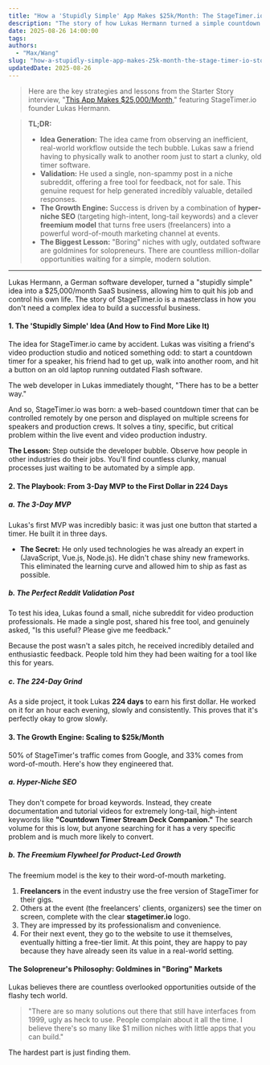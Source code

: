```yaml
---
title: "How a 'Stupidly Simple' App Makes $25k/Month: The StageTimer.io Story"
description: "The story of how Lukas Hermann turned a simple countdown timer, StageTimer.io, into a $25k/month SaaS. Learn his strategy for idea generation, Reddit validation, and niche growth."
date: 2025-08-26 14:00:00
tags:
authors:
  - "Max/Wang"
slug: "how-a-stupidly-simple-app-makes-25k-month-the-stage-timer-io-story"
updatedDate: 2025-08-26
---
```


> Here are the key strategies and lessons from the Starter Story interview, "[This App Makes $25,000/Month](https://www.youtube.com/watch?v=HBCwzfFbopE)," featuring StageTimer.io founder Lukas Hermann.

> **TL;DR:**
>
> * **Idea Generation:** The idea came from observing an inefficient, real-world workflow outside the tech bubble. Lukas saw a friend having to physically walk to another room just to start a clunky, old timer software.
> * **Validation:** He used a single, non-spammy post in a niche subreddit, offering a free tool for feedback, not for sale. This genuine request for help generated incredibly valuable, detailed responses.
> * **The Growth Engine:** Success is driven by a combination of **hyper-niche SEO** (targeting high-intent, long-tail keywords) and a clever **freemium model** that turns free users (freelancers) into a powerful word-of-mouth marketing channel at events.
> * **The Biggest Lesson:** "Boring" niches with ugly, outdated software are goldmines for solopreneurs. There are countless million-dollar opportunities waiting for a simple, modern solution.

***

Lukas Hermann, a German software developer, turned a "stupidly simple" idea into a \$25,000/month SaaS business, allowing him to quit his job and control his own life. The story of StageTimer.io is a masterclass in how you don't need a complex idea to build a successful business.

#### **1. The 'Stupidly Simple' Idea (And How to Find More Like It)**

The idea for StageTimer.io came by accident. Lukas was visiting a friend's video production studio and noticed something odd: to start a countdown timer for a speaker, his friend had to get up, walk into another room, and hit a button on an old laptop running outdated Flash software.

The web developer in Lukas immediately thought, "There has to be a better way."

And so, StageTimer.io was born: a web-based countdown timer that can be controlled remotely by one person and displayed on multiple screens for speakers and production crews. It solves a tiny, specific, but critical problem within the live event and video production industry.

**The Lesson:** Step outside the developer bubble. Observe how people in other industries do their jobs. You'll find countless clunky, manual processes just waiting to be automated by a simple app.

#### **2. The Playbook: From 3-Day MVP to the First Dollar in 224 Days**

##### **a. The 3-Day MVP**
Lukas's first MVP was incredibly basic: it was just one button that started a timer. He built it in three days.
* **The Secret:** He only used technologies he was already an expert in (JavaScript, Vue.js, Node.js). He didn't chase shiny new frameworks. This eliminated the learning curve and allowed him to ship as fast as possible.

##### **b. The Perfect Reddit Validation Post**
To test his idea, Lukas found a small, niche subreddit for video production professionals. He made a single post, shared his free tool, and genuinely asked, "Is this useful? Please give me feedback."

Because the post wasn't a sales pitch, he received incredibly detailed and enthusiastic feedback. People told him they had been waiting for a tool like this for years.

##### **c. The 224-Day Grind**
As a side project, it took Lukas **224 days** to earn his first dollar. He worked on it for an hour each evening, slowly and consistently. This proves that it's perfectly okay to grow slowly.

#### **3. The Growth Engine: Scaling to $25k/Month**

50% of StageTimer's traffic comes from Google, and 33% comes from word-of-mouth. Here's how they engineered that.

##### **a. Hyper-Niche SEO**
They don't compete for broad keywords. Instead, they create documentation and tutorial videos for extremely long-tail, high-intent keywords like **"Countdown Timer Stream Deck Companion."**
The search volume for this is low, but anyone searching for it has a very specific problem and is much more likely to convert.

##### **b. The Freemium Flywheel for Product-Led Growth**
The freemium model is the key to their word-of-mouth marketing.
1.  **Freelancers** in the event industry use the free version of StageTimer for their gigs.
2.  Others at the event (the freelancers' clients, organizers) see the timer on screen, complete with the clear **stagetimer.io** logo.
3.  They are impressed by its professionalism and convenience.
4.  For their next event, they go to the website to use it themselves, eventually hitting a free-tier limit. At this point, they are happy to pay because they have already seen its value in a real-world setting.

#### **The Solopreneur's Philosophy: Goldmines in "Boring" Markets**

Lukas believes there are countless overlooked opportunities outside of the flashy tech world.
> "There are so many solutions out there that still have interfaces from 1999, ugly as heck to use. People complain about it all the time. I believe there's so many like $1 million niches with little apps that you can build."

The hardest part is just finding them.
